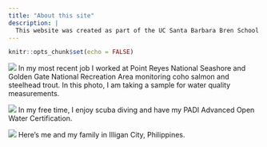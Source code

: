 ```yaml
---
title: "About this site"
description: |
  This website was created as part of the UC Santa Barbara Bren School course, ESM 244. 
---
```


```r
knitr::opts_chunk$set(echo = FALSE)
```

![](water.jpg)
In my most recent job I worked at Point Reyes National Seashore and Golden Gate National Recreation Area monitoring coho salmon and steelhead trout. In this photo, I am taking a sample for water quality measurements. 

![](scuba.JPG)
In my free time, I enjoy scuba diving and have my PADI Advanced Open Water Certification. 

![](fam.jpg)
Here's me and my family in Illigan City, Philippines. 